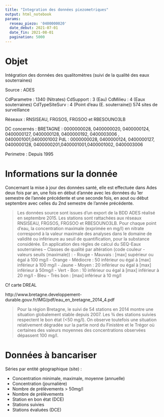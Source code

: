 ```yaml
---
title: "Integration des données piezometriques"
output: html_notebook
params:
  reseau_piezo: '0400000020'
  date_debut: 2021-07-01
  date_fin: 2021-08-01
  pagination: 5000
---
```


# Objet

Intégration des données des qualitomètres (suivi de la qualité des eaux souterraines)

Source : ADES

CdParametre : 1340 (Nitrates)
CdSupport : 3 (Eau)
CdMilieu : 4 (Eaux souterraines)
CdTypeSiteSurv : 4 (Point d'eau (E. souterraine))
574 sites de surveillance

Réseaux : RNSISEAU, FRGSOS, FRGSOO et RBESOUNO3LB

DC concernés :
BRETAGNE : 0000000028, 0400000020, 0400000124, 0400000127, 0400000128, 0400000192, 0400003006 , 0400001001,0400001002
PdL : 0000000028, 0400000124, 0400000127, 0400000128, 0400000201,0400001001,0400001002, 0400003006

Perimetre : Depuis 1995

# Informations sur la donnée

Concernant la mise à jour des données santé, elle est effectuée dans Ades deux fois par an, une fois en début d’année avec les données du 1er semestre de l’année précédente et une seconde fois, en aout ou début septembre avec celles du 2nd semestre de l’année précédente.

> Les données source sont issues d'un export de la BDD ADES réalisé en septembre 2015. Les stations sont rattachées aux réseaux RNSISEAU, FRGSOS, FRGSOO et RBESOUNO3LB. Pour chaque point d’eau, la concentration maximale (exprimée en mg/l) en nitrate correspond à la valeur maximale des analyses dans le domaine de validité ou inférieure au seuil de quantification, pour la substance considérée. 
En application des règles de calcul du SEQ-Eaux souterraines – Classes de qualité par altération (code couleur - valeurs seuils (maximale)) :
- Rouge - Mauvais : [max] supérieur ou égal à 100 mg/l
- Orange - Médiocre : 50 inférieur ou égal à [max] inférieur à 100 mg/l
- Jaune - Moyen : 20 inférieur ou égal à [max] inférieur à 50mg/l
- Vert - Bon : 10 inférieur ou égal à [max] inférieur à 20 mg/l
- Bleu - Très bon : [max] inférieur à 10 mg/l

Cf carte DREAL

http://www.bretagne.developpement-durable.gouv.fr/IMG/pdf/eau_en_bretagne_2014_4.pdf

>Pour la région Bretagne, le suivi de 54 stations en 2014 montre une situation globalement stable depuis 2007. Les ¾ des stations suivies respectent le bon état (<50 mg/l). On observe toutefois une situation relativement dégradée sur la partie nord du Finistère et le Trégor où certaines des valeurs moyennes des concentrations observées dépassent 100 mg/l.

# Données à bancariser

Séries par entité géographique (site) :

- Concentration minimale, maximale, moyenne (annuelle)
- Concentration (journalière)
- Nombre de prélèvements > 50mg/l
- Nombre de prélèvements
- Station en bon état (DCE)
- Stations suivies
- Stations évaluées (DCE)